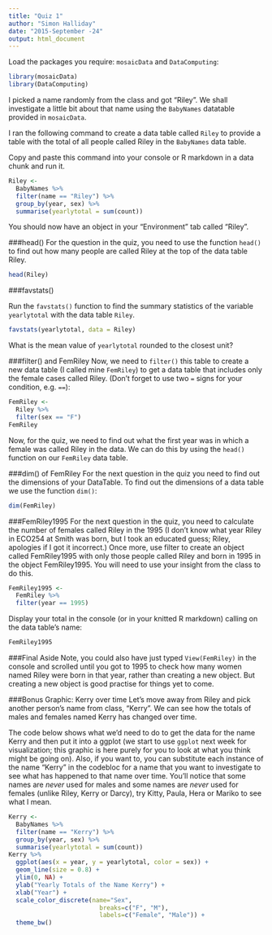 ```yaml
---
title: "Quiz 1"
author: "Simon Halliday"
date: "2015-September -24"
output: html_document
---
```


Load the packages you require: `mosaicData` and `DataComputing`: 
```r
library(mosaicData)
library(DataComputing)
```


I picked a name randomly from the class and got "Riley". We shall investigate a little bit about that name using the `BabyNames` datatable provided in `mosaicData`. 

I ran the following command to create a data table called `Riley` to
provide a table with the total of all people called Riley in the `BabyNames` data table.

Copy and paste this command into your console or R markdown in a data
chunk and run it. 
```r
Riley <- 
  BabyNames %>%
  filter(name == "Riley") %>%
  group_by(year, sex) %>%
  summarise(yearlytotal = sum(count))
```

You should now have an object in your "Environment" tab called "Riley". 

###head()
For the question in the quiz, you need to use the function `head()` to find out how many people are called Riley at the top of the data table Riley.
```r
head(Riley)
```

###favstats()

Run the `favstats()` function to find the summary statistics of the variable `yearlytotal` with the data table `Riley`.
```r
favstats(yearlytotal, data = Riley)
```
What is the mean value of `yearlytotal` rounded to the closest unit?

###filter() and FemRiley
Now, we need to `filter()` this table to create a new data table (I called mine `FemRiley`) to get a data table that includes only the female cases called Riley. (Don't forget to use two `=` signs for your condition, e.g. `==`):
```r
FemRiley <- 
  Riley %>% 
  filter(sex == "F")
FemRiley
```
Now, for the quiz, we need to find out what the first year was in which a female was called Riley in the data. We can do this by using the `head()` function on our `FemRiley` data table. 

###dim() of FemRiley
For the next question in the quiz you need to find out the dimensions of your DataTable. To find out the dimensions of a data table we use the function `dim()`:
```r
dim(FemRiley)
```

###FemRiley1995
For the next question in the quiz, you need to calculate the number of
females called Riley in the 1995 (I don't know what year Riley in ECO254 
at Smith was born, but I took an educated guess; Riley, apologies if I
got it incorrect.) Once more, use filter to create an object called
FemRiley1995 with only those people called Riley and born in 1995 in 
the object FemRiley1995. You will need to use your insight from the class
to do this. 

```r
FemRiley1995 <- 
  FemRiley %>% 
  filter(year == 1995)
```

Display your total in the console (or in your knitted R markdown) calling on the data table's name:
```r
FemRiley1995
```

###Final Aside
Note, you could also have just typed `View(FemRiley)` in the console and
scrolled until you got to 1995 to check how many women named Riley were
born in that year, rather than creating a new object. But creating a new 
object is good practise for things yet to come. 


###Bonus Graphic: Kerry over time
Let's move away from Riley and pick another person's name from class,
"Kerry". We can see how the totals of males and females named Kerry has
changed over time. 

The code below shows what we'd need to do to get the data for the name
Kerry and then put it into a ggplot (we start to use `ggplot` next week
for visualization; this graphic is here purely for you to look at what
you think might be going on). Also, if you want to, you can substitute
each instance of the name "Kerry" in the codebloc for a name that you
want to investigate to see what has happened to that name over time. 
You'll notice that some names are *never* used for males and some names 
are *never* used for females (unlike Riley, Kerry or Darcy), try Kitty,
Paula, Hera or Mariko to see what I mean. 

```r
Kerry <- 
  BabyNames %>%
  filter(name == "Kerry") %>%
  group_by(year, sex) %>%
  summarise(yearlytotal = sum(count))
Kerry %>%
  ggplot(aes(x = year, y = yearlytotal, color = sex)) +
  geom_line(size = 0.8) +
  ylim(0, NA) +
  ylab("Yearly Totals of the Name Kerry") +
  xlab("Year") +
  scale_color_discrete(name="Sex",
                         breaks=c("F", "M"),
                         labels=c("Female", "Male")) +
  theme_bw()
```